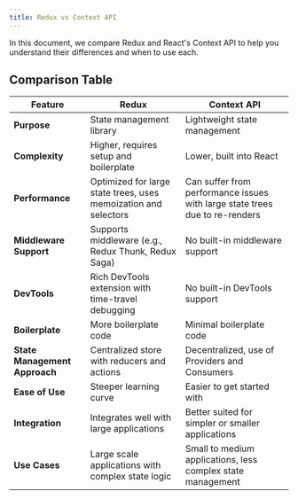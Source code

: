 ```yaml
---
title: Redux vs Context API
---
```


In this document, we compare Redux and React's Context API to help you understand their differences and when to use each.

## Comparison Table

| Feature                       | Redux                                                           | Context API                                                                 |
| ----------------------------- | --------------------------------------------------------------- | --------------------------------------------------------------------------- |
| **Purpose**                   | State management library                                        | Lightweight state management                                                |
| **Complexity**                | Higher, requires setup and boilerplate                          | Lower, built into React                                                     |
| **Performance**               | Optimized for large state trees, uses memoization and selectors | Can suffer from performance issues with large state trees due to re-renders |
| **Middleware Support**        | Supports middleware (e.g., Redux Thunk, Redux Saga)             | No built-in middleware support                                              |
| **DevTools**                  | Rich DevTools extension with time-travel debugging              | No built-in DevTools support                                                |
| **Boilerplate**               | More boilerplate code                                           | Minimal boilerplate code                                                    |
| **State Management Approach** | Centralized store with reducers and actions                     | Decentralized, use of Providers and Consumers                               |
| **Ease of Use**               | Steeper learning curve                                          | Easier to get started with                                                  |
| **Integration**               | Integrates well with large applications                         | Better suited for simpler or smaller applications                           |
| **Use Cases**                 | Large scale applications with complex state logic               | Small to medium applications, less complex state management                 |
